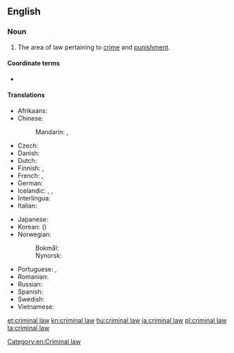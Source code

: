 {{also|criminal-law}}
==English==
{{wikipedia}}

===Noun===
{{en-noun|~}}

# {{lb|en|legal}} The area of law pertaining to [[crime]] and [[punishment]].

====Coordinate terms====
* {{l|en|civil law}}

====Translations====
{{trans-top|area of law}}
* Afrikaans: {{t|af|strafreg}}
* Chinese:
*: Mandarin: {{t+|cmn|刑法|tr=xíngfǎ|sc=Hani}}, {{t+|cmn|刑事法|tr=xíngshìfǎ|sc=Hani}}
* Czech: {{t|cs|trestní právo|n}}
* Danish: {{t|da|strafferet|c}}
* Dutch: {{t+|nl|strafrecht|n}}
* Finnish: {{t+|fi|rikosoikeus}}, {{t|fi|rikoslaki}}
* French: {{t+|fr|droit pénal|m}}, {{t|fr|droit criminel|m}}
* German: {{t+|de|Strafrecht|n}}
* Icelandic: {{t|is|hegningarlög|n-p}}, {{t|is|refsilög|n-p}}, {{t|is|refsiréttur|m}}
* Interlingua: {{t|ia|derecto criminal}}
* Italian: {{t+|it|diritto penale}}
{{trans-mid}}
* Japanese: {{t|ja|刑法|tr=[[けいほう]] keihō|sc=Jpan}}
* Korean: {{t|ko|형법|sc=Kore}} ({{t+|ko|刑法|sc=Kore}})
* Norwegian:
*: Bokmål: {{t|nb|strafferett|m}}
*: Nynorsk: {{t|nn|strafferett|m}}
* Portuguese: {{t+|pt|direito penal|m}}, {{t|pt|direito criminal|m}}
* Romanian: {{t|ro|dreptul penal}}
* Russian: {{t|ru|уголо́вное пра́во|n}}
* Spanish: {{t|es|derecho penal|m}}
* Swedish: {{t|sv|straffrätt}}
* Vietnamese: {{t|vi|luật hình sự}}
{{trans-bottom}}

[[Category:en:Criminal law]]

[[et:criminal law]]
[[kn:criminal law]]
[[hu:criminal law]]
[[ja:criminal law]]
[[pl:criminal law]]
[[ta:criminal law]]